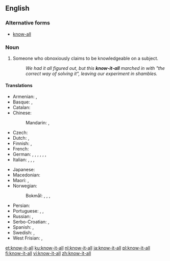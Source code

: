 ==English==

===Alternative forms===
* {{label|en|UK|Ireland}} [[know-all]]

===Noun===
{{en-noun|head=[[know]]-[[it]]-[[all]]}}

# {{label|en|chiefly|US|pejorative}} Someone who obnoxiously claims to be knowledgeable on a subject.
#: ''We had it all figured out, but this '''know-it-all''' marched in with "the correct way of solving it", leaving our experiment in shambles.''

====Translations====
{{trans-top|someone who obnoxiously claims to be knowledgeable on a subject}}
* Armenian: {{t+|hy|ամենագետ}}, {{t|hy|ամենագիտակ}}
* Basque: {{t+|eu|sasijakintsu}}, {{t|eu|sasijakitun}}
* Catalan: {{t+|ca|setciències}}
* Chinese:
*: Mandarin: {{t|cmn|萬事通|sc=Hani}}, {{t+|cmn|万事通|tr=wànshìtōng|sc=Hani}}
* Czech: {{t|cs|vševěd|m}}
* Dutch: {{t+|nl|betweter|m}}, {{t+|nl|wijsneus|m}}
* Finnish: {{t|fi|kaikkitietävä}}, {{t+|fi|besserwisser}}
* French: {{t+|fr|M. Je-Sais-Tout|m}}
* German: {{t+|de|Besserwisser|m}}, {{t|de|Neunmalkluger|m}}, {{t+|de|Rechthaber|m}}, {{t+|de|Schulmeister|m}}, {{t+|de|Klugscheißer|m}}, {{t+|de|Schlaumeier|m}}, {{t|de|Schlauberger|m}}
* Italian: {{t|it|sapientone}}, {{t|it|sa tutto}}, {{t|it|saputello|m}}, {{t|it|nientologo|m}}
{{trans-mid}}
* Japanese: {{t+|ja|知ったかぶり|tr=しったかぶりをするひと, shittakaburi o suru hito|alt=知ったかぶりをする人|sc=Jpan}} {{qualifier|no exact term exists, the term for the action is idiomatic}}
* Macedonian: {{t|mk|сезнајко|m|tr=séznajko|sc=Cyrl}}
* Maori: {{t|mi|whakaputa mōhio}}, {{t|mi|ngutu huia}}
* Norwegian:
*: Bokmål: {{t+|no|bedreviter|m}}, {{t|no|viktigper|m}}, {{t+|nb|forståsegpåer|m}}, {{t|nb|besserwisser|m}}
* Persian: {{t|fa|علامه دهر|tr='allâme-ye dahr|sc=fa-Arab}}
* Portuguese: {{t+|pt|sabichão|m}}, {{t|pt|sabichona|f}}, {{t|pt|sabe-tudo|m-f}}
* Russian: {{t+|ru|всезна́йка|m|f}}, {{qualifier|also a famous protagonist}} {{t+|ru|зна́йка|m|f}}
* Serbo-Croatian: {{t+|sh|sveznalica|m|f}}, {{t|sh|свезналица|m|f|sc=Cyrl}}
* Spanish: {{t|es|sabelotodo}}, {{t+|es|sabiondo|m}}
* Swedish: {{t|sv|viktigpetter}}, {{t+|sv|besserwisser|c}}
* West Frisian: {{t|fy|wiisprater}}, {{t|fy|wiisnoas}}
{{trans-bottom}}

[[et:know-it-all]]
[[ku:know-it-all]]
[[nl:know-it-all]]
[[ja:know-it-all]]
[[pl:know-it-all]]
[[fi:know-it-all]]
[[vi:know-it-all]]
[[zh:know-it-all]]